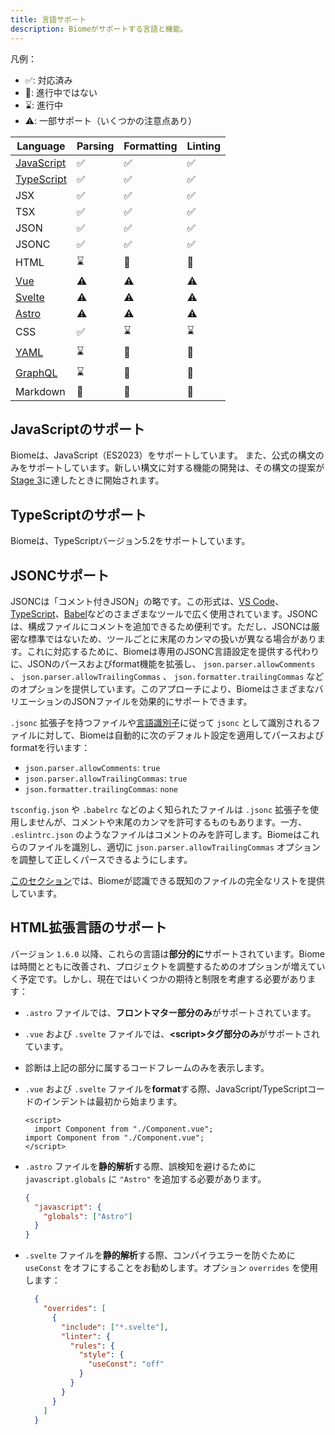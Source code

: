 ```yaml
---
title: 言語サポート
description: Biomeがサポートする言語と機能。
---
```


凡例：
- ✅: 対応済み
- 🚫: 進行中ではない
- ⌛️: 進行中
- ⚠️: 一部サポート（いくつかの注意点あり）

| Language | Parsing | Formatting | Linting |
| -------- | ------- | ---------- | ------- |
| [JavaScript](#javascriptのサポート) | <span aria-label="対応済み" role="img">✅</span> | <span aria-label="対応済み" role="img">✅</span> | <span aria-label="対応済み" role="img">✅</span> |
| [TypeScript](#typescriptのサポート) | <span aria-label="対応済み" role="img">✅</span> | <span aria-label="対応済み" role="img">✅</span> | <span aria-label="対応済み" role="img">✅</span> |
| JSX | <span aria-label="対応済み" role="img">✅</span> | <span aria-label="対応済み" role="img">✅</span> | <span aria-label="対応済み" role="img">✅</span> |
| TSX | <span aria-label="支持" role="img">✅</span> | <span aria-label="支持" role="img">✅</span> | <span aria-label="支持" role="img">✅</span> |
| JSON | <span aria-label="対応済み" role="img">✅</span> | <span aria-label="対応済み" role="img">✅</span> | <span aria-label="対応済み" role="img">✅</span> |
| JSONC | <span aria-label="対応済み" role="img">✅</span> | <span aria-label="対応済み" role="img">✅</span> | <span aria-label="対応済み" role="img">✅</span> |
| HTML | <span aria-label="進行中" role="img">⌛️</span> | <span aria-label="進行中ではない" role="img">🚫</span> | <span aria-label="進行中ではない" role="img">🚫</span> |
| [Vue](#html拡張言語のサポート) | <span aria-label="一部サポート" role="img">⚠️</span> | <span aria-label="一部サポート" role="img">⚠️</span> | <span aria-label="一部サポート" role="img">⚠️</span> |
| [Svelte](#html拡張言語のサポート) | <span aria-label="一部サポート" role="img">⚠️</span> | <span aria-label="一部サポート" role="img">⚠️</span> | <span aria-label="一部サポート" role="img">⚠️</span> |
| [Astro](#html拡張言語のサポート) | <span aria-label="一部サポート" role="img">⚠️</span> | <span aria-label="一部サポート" role="img">⚠️</span> | <span aria-label="一部サポート" role="img">⚠️</span> |
| CSS | <span aria-label="対応済み" role="img">✅️</span> | <span aria-label="進行中" role="img">⌛️</span> | <span aria-label="進行中" role="img">⌛️</span> |
| [YAML](https://github.com/biomejs/biome/issues/2365) | <span aria-label="進行中" role="img">⌛️</span> | <span aria-label="進行中ではない" role="img">🚫</span> | <span aria-label="進行中ではない" role="img">🚫</span> |
| [GraphQL](https://github.com/biomejs/biome/issues/1927) | <span aria-label="進行中" role="img">⌛️</span> | <span aria-label="進行中ではない" role="img">🚫</span> | <span aria-label="進行中ではない" role="img">🚫</span> |
| Markdown | <span aria-label="進行中ではない" role="img">🚫</span> | <span aria-label="進行中ではない" role="img">🚫</span> | <span aria-label="進行中ではない" role="img">🚫</span> |

## JavaScriptのサポート

Biomeは、JavaScript（ES2023）をサポートしています。
また、公式の構文のみをサポートしています。新しい構文に対する機能の開発は、その構文の提案が[Stage 3](https://github.com/tc39/proposals#stage-3)に達したときに開始されます。

## TypeScriptのサポート

Biomeは、TypeScriptバージョン5.2をサポートしています。

## JSONCサポート

JSONCは「コメント付きJSON」の略です。この形式は、[VS Code](https://code.visualstudio.com/docs/languages/json#_json-with-comments)、[TypeScript](https://www.typescriptlang.org/docs/handbook/tsconfig-json.html)、[Babel](https://babeljs.io/docs/config-files)などのさまざまなツールで広く使用されています。JSONCは、構成ファイルにコメントを追加できるため便利です。ただし、JSONCは厳密な標準ではないため、ツールごとに末尾のカンマの扱いが異なる場合があります。これに対応するために、Biomeは専用のJSONC言語設定を提供する代わりに、JSONのパースおよびformat機能を拡張し、 `json.parser.allowComments` 、 `json.parser.allowTrailingCommas` 、 `json.formatter.trailingCommas` などのオプションを提供しています。このアプローチにより、BiomeはさまざまなバリエーションのJSONファイルを効果的にサポートできます。

`.jsonc` 拡張子を持つファイルや[言語識別子](https://code.visualstudio.com/docs/languages/identifiers)に従って `jsonc` として識別されるファイルに対して、Biomeは自動的に次のデフォルト設定を適用してパースおよびformatを行います：

- `json.parser.allowComments`: `true`
- `json.parser.allowTrailingCommas`: `true`
- `json.formatter.trailingCommas`: `none`

`tsconfig.json` や `.babelrc` などのよく知られたファイルは `.jsonc` 拡張子を使用しませんが、コメントや末尾のカンマを許可するものもあります。一方、 `.eslintrc.json` のようなファイルはコメントのみを許可します。Biomeはこれらのファイルを識別し、適切に `json.parser.allowTrailingCommas` オプションを調整して正しくパースできるようにします。

[このセクション](/ja/guides/configure-biome#既知のファイル)では、Biomeが認識できる既知のファイルの完全なリストを提供しています。

## HTML拡張言語のサポート

バージョン `1.6.0` 以降、これらの言語は**部分的に**サポートされています。Biomeは時間とともに改善され、プロジェクトを調整するためのオプションが増えていく予定です。しかし、現在ではいくつかの期待と制限を考慮する必要があります：
- `.astro` ファイルでは、**フロントマター部分のみ**がサポートされています。
- `.vue` および `.svelte` ファイルでは、**\<script\>タグ部分のみ**がサポートされています。
- 診断は上記の部分に属するコードフレームのみを表示します。
- `.vue` および `.svelte` ファイルを**format**する際、JavaScript/TypeScriptコードのインデントは最初から始まります。

  ```vue title="file.vue" del={2} ins={3}
  <script>
    import Component from "./Component.vue";
  import Component from "./Component.vue";
  </script>
  ```

- `.astro` ファイルを**静的解析**する際、誤検知を避けるために `javascript.globals` に `"Astro"` を追加する必要があります。

  ```json title="biome.json"
  {
    "javascript": {
      "globals": ["Astro"]
    }
  }
  ```

- `.svelte` ファイルを**静的解析**する際、コンパイラエラーを防ぐために `useConst` をオフにすることをお勧めします。オプション `overrides` を使用します：

  ```json
    {
      "overrides": [
        {
          "include": ["*.svelte"],
          "linter": {
            "rules": {
              "style": {
                "useConst": "off"
              }
            }
          }
        }
      ]
    }
    ```
